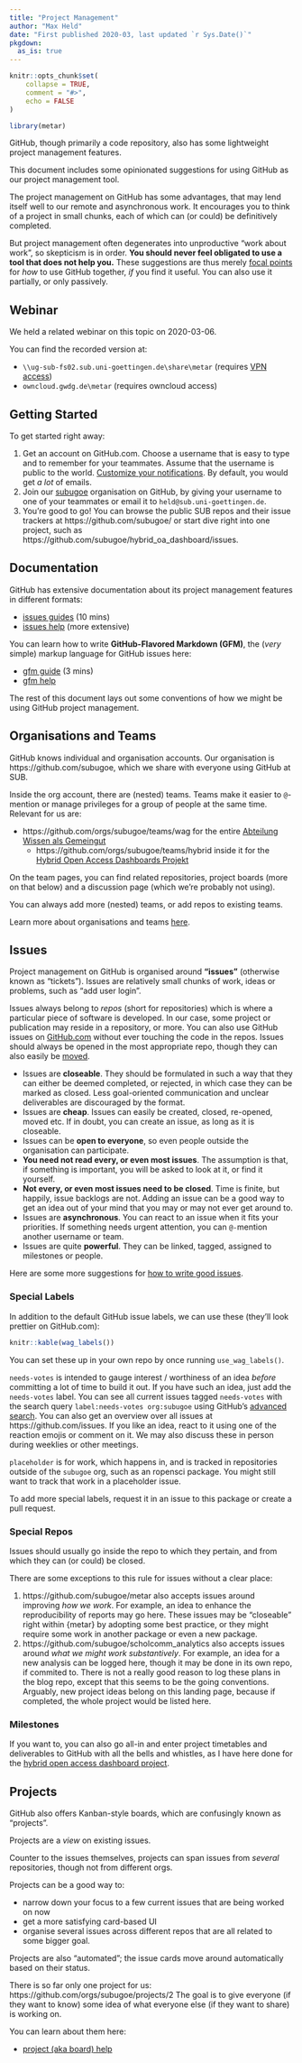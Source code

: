 ```yaml
---
title: "Project Management"
author: "Max Held"
date: "First published 2020-03, last updated `r Sys.Date()`"
pkgdown:
  as_is: true
---
```


```r
knitr::opts_chunk$set(
    collapse = TRUE,
    comment = "#>",
    echo = FALSE
)
```

```r
library(metar)
```

GitHub, though primarily a code repository, also has some lightweight project management features.

This document includes some opinionated suggestions for using GitHub as our project management tool.

The project management on GitHub has some advantages, that may lend itself well to our remote and asynchronous work.
It encourages you to think of a project in small chunks, each of which can (or could) be definitively completed.

But project management often degenerates into unproductive "work about work", so skepticism is in order.
**You should never feel obligated to use a tool that does not help you.**
These suggestions are thus merely [focal points](https://en.wikipedia.org/wiki/Focal_point_(game_theory)) for *how* to use GitHub together, *if* you find it useful.
You can also use it partially, or only passively.


## Webinar

We held a related webinar on this topic on 2020-03-06.

You can find the recorded version at:

- `\\ug-sub-fs02.sub.uni-goettingen.de\share\metar` (requires [VPN access](https://intranet.sub.uni-goettingen.de/pages/viewpage.action?pageId=118144269))
- `owncloud.gwdg.de\metar` (requires owncloud access)


## Getting Started

To get started right away:

1. Get an account on GitHub.com.
   Choose a username that is easy to type and to remember for your teammates.
   Assume that the username is public to the world.
   [Customize your notifications](https://help.github.com/en/github/receiving-notifications-about-activity-on-github/choosing-the-delivery-method-for-your-notifications).
   By default, you would get *a lot* of emails.
2. Join our [subugoe](https://github.com/subugoe) organisation on GitHub, by giving your username to one of your teammates or email it to `held@sub.uni-goettingen.de`.
3. You're good to go! You can browse the public SUB repos and their issue trackers at https://github.com/subugoe/ or start dive right into one project, such as https://github.com/subugoe/hybrid_oa_dashboard/issues.


## Documentation

GitHub has extensive documentation about its project management features in different formats:

- [issues guides](https://guides.github.com/features/issues/) (10 mins)
- [issues help](https://help.github.com/en/github/managing-your-work-on-github/managing-your-work-with-issues) (more extensive)

You can learn how to write **GitHub-Flavored Markdown (GFM)**, the (*very* simple) markup language for GitHub issues here:

- [gfm guide](https://guides.github.com/features/mastering-markdown/) (3 mins)
- [gfm help](https://help.github.com/en/github/writing-on-github)

The rest of this document lays out some conventions of how we might be using GitHub project management.


## Organisations and Teams

GitHub knows individual and organisation accounts.
Our organisation is https://github.com/subugoe, which we share with everyone using GitHub at SUB.

Inside the org account, there are (nested) teams.
Teams make it easier to `@`-mention or manage privileges for a group of people at the same time.
Relevant for us are:

- https://github.com/orgs/subugoe/teams/wag for the entire [Abteilung Wissen als Gemeingut](https://www.sub.uni-goettingen.de/kontakt/abteilungen-a-z/abteilungs-und-gruppendetails/abteilunggruppe/wissen-als-gemeingut/)
  - https://github.com/orgs/subugoe/teams/hybrid inside it for the [Hybrid Open Access Dashboards Projekt](https://www.sub.uni-goettingen.de/projekte-forschung/projektdetails/projekt/hybrid-oa-dashboards/)

On the team pages, you can find related repositories, project boards (more on that below) and a discussion page (which we're probably not using).

You can always add more (nested) teams, or add repos to existing teams.

Learn more about organisations and teams [here](https://help.github.com/en/enterprise/2.19/admin/user-management/organizations-and-teams).


## Issues

Project management on GitHub is organised around **"issues"** (otherwise known as "tickets").
Issues are relatively small chunks of work, ideas or problems, such as "add user login".

Issues always belong to *repos* (short for repositories) which is where a particular piece of software is developed.
In our case, some project or publication may reside in a repository, or more.
You can also use GitHub issues on [GitHub.com](https://github.com) without ever touching the code in the repos.
Issues should always be opened in the most appropriate repo, though they can also easily be [moved](https://help.github.com/en/github/managing-your-work-on-github/transferring-an-issue-to-another-repository).

- Issues are **closeable**.
    They should be formulated in such a way that they can either be deemed completed, or rejected, in which case they can be marked as closed.
    Less goal-oriented communication and unclear deliverables are discouraged by the format.
- Issues are **cheap**.
    Issues can easily be created, closed, re-opened, moved etc.
    If in doubt, you can create an issue, as long as it is closeable.
- Issues can be **open to everyone**, so even people outside the organisation can participate.
- **You need not read every, or even most issues**.
    The assumption is that, if something is important, you will be asked to look at it, or find it yourself.
- **Not every, or even most issues need to be closed**.
    Time is finite, but happily, issue backlogs are not.
    Adding an issue can be a good way to get an idea out of your mind that you may or may not ever get around to.
- Issues are **asynchronous**.
    You can react to an issue when it fits your priorities.
    If something needs urgent attention, you can `@-`mention another username or team.
- Issues are quite **powerful**.
    They can be linked, tagged, assigned to milestones or people.

Here are some more suggestions for [how to write good issues](https://wiredcraft.com/blog/how-we-write-our-github-issues/).


### Special Labels

In addition to the default GitHub issue labels, we can use these (they'll look prettier on GitHub.com):

```r
knitr::kable(wag_labels())
```

You can set these up in your own repo by once running `use_wag_labels()`.

`needs-votes` is intended to gauge interest / worthiness of an idea *before* committing a lot of time to build it out.
If you have such an idea, just add the `needs-votes` label.
You can see all current issues tagged `needs-votes` with the search query `label:needs-votes org:subugoe` using GitHub's [advanced search](https://help.github.com/en/github/searching-for-information-on-github/about-searching-on-github).
You can also get an overview over all issues at https://github.com/issues.
If you like an idea, react to it using one of the reaction emojis or comment on it.
We may also discuss these in person during weeklies or other meetings.

`placeholder` is for work, which happens in, and is tracked in repositories outside of the `subugoe` org, such as an ropensci package.
You might still want to track that work in a placeholder issue.

To add more special labels, request it in an issue to this package or create a pull request.


### Special Repos

Issues should usually go inside the repo to which they pertain, and from which they can (or could) be closed.

There are some exceptions to this rule for issues without a clear place:

1. https://github.com/subugoe/metar also accepts issues around improving *how we work*.
    For example, an idea to enhance the reproducibility of reports may go here.
    These issues may be "closeable" right within {metar} by adopting some best practice, or they might require some work in another package or even a new package.
2. https://github.com/subugoe/scholcomm_analytics also accepts issues around *what we might work substantively*.
    For example, an idea for a new analysis can be logged here, though it may be done in its own repo, if commited to.
    There is not a really good reason to log these plans in the blog repo, except that this seems to be the going conventions.
    Arguably, new project ideas belong on this landing page, because if completed, the whole project would be listed here.


### Milestones

If you want to, you can also go all-in and enter project timetables and deliverables to GitHub with all the bells and whistles, as I have here done for the [hybrid open access dashboard project](https://github.com/subugoe/hybrid_oa_dashboard).


## Projects

GitHub also offers Kanban-style boards, which are confusingly known as "projects".

Projects are a *view* on existing issues.

Counter to the issues themselves, projects can span issues from *several* repositories, though not from different orgs.

Projects can be a good way to:

- narrow down your focus to a few current issues that are being worked on now
- get a more satisfying card-based UI
- organise several issues across different repos that are all related to some bigger goal.

Projects are also "automated"; the issue cards move around automatically based on their status.

There is so far only one project for us: https://github.com/orgs/subugoe/projects/2
The goal is to give everyone (if they want to know) some idea of what everyone else (if they want to share) is working on.

You can learn about them here:

- [project (aka board) help](https://help.github.com/en/github/managing-your-work-on-github/about-project-boards)
